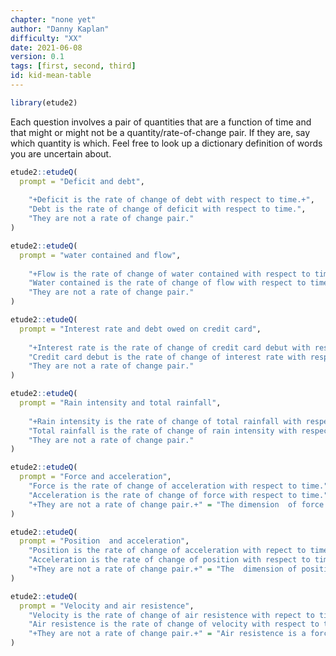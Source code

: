 ```yaml
---
chapter: "none yet"
author: "Danny Kaplan"
difficulty: "XX"
date: 2021-06-08 
version: 0.1
tags: [first, second, third]
id: kid-mean-table
---
```


```r
library(etude2)
```

Each question involves a pair of quantities that are a function of time and that might or might not be a quantity/rate-of-change pair. If they are, say which quantity is which. Feel free to look up a dictionary definition of words you are uncertain about.

```r
etude2::etudeQ(
  prompt = "Deficit and debt",
  
    "+Deficit is the rate of change of debt with respect to time.+",
    "Debt is the rate of change of deficit with respect to time.",
    "They are not a rate of change pair."
)
```

```r
etude2::etudeQ(
  prompt = "water contained and flow",
  
    "+Flow is the rate of change of water contained with respect to time.+",
    "Water contained is the rate of change of flow with respect to time.",
    "They are not a rate of change pair."
)
```
    
```r
etude2::etudeQ(
  prompt = "Interest rate and debt owed on credit card",
  
    "+Interest rate is the rate of change of credit card debut with respect to time.+",
    "Credit card debut is the rate of change of interest rate with respect to time.",
    "They are not a rate of change pair."
)
```    

```r
etude2::etudeQ(
  prompt = "Rain intensity and total rainfall",
  
    "+Rain intensity is the rate of change of total rainfall with respect to time.+",
    "Total rainfall is the rate of change of rain intensity with respect to time.",
    "They are not a rate of change pair."
)
```

```r
etude2::etudeQ(
  prompt = "Force and acceleration",
    "Force is the rate of change of acceleration with respect to time." = "",
    "Acceleration is the rate of change of force with respect to time."  = "",
    "+They are not a rate of change pair.+" = "The dimension  of force is $ML/T^2$. The dimension of acceleration  is $L/T^2$. A  rate of change with respect to time should  have  an extra T in the denominator of the dimensions."
)
```

```r
etude2::etudeQ(
  prompt = "Position  and acceleration",
    "Position is the rate of change of acceleration with repect to time." = "",
    "Acceleration is the rate of change of position with respect to time."  = "",
    "+They are not a rate of change pair.+" = "The  dimension of position is $L$. The dimension  of acceleration is $L/T^2$. The  rate of change  of position  would have  dimension  $L/T$. That's called 'velocity'."
)
```

```r
etude2::etudeQ(
  prompt = "Velocity and air resistence",
    "Velocity is the rate of change of air resistence with repect to time." = "",
    "Air resistence is the rate of change of velocity with respect to time."  = "",
    "+They are not a rate of change pair.+" = "Air resistence is a force,  with dimension $M L/T^2$. Velocity  has dimension $L/T$. The rate of change of velocity with  respect to time is acceleration, which has dimension  $L/T^2$."
)
```



